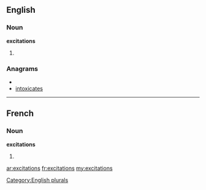==English==

===Noun===
'''excitations'''

# {{plural of|[[excitation]]}}

===Anagrams===
* {{alphagram|aceiinosttx}}
* [[intoxicates#English|intoxicates]]

[[Category:English plurals]]

----

==French==

===Noun===
'''excitations''' {{f}}

# {{plural of|[[excitation]]|lang=fr}}

[[ar:excitations]]
[[fr:excitations]]
[[my:excitations]]